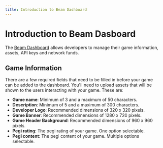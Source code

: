 ```yaml
---
title: Introduction to Beam Dashboard
---
```


# Introduction to Beam Dasboard

The [Beam Dashboard](https://dashboard.onbeam.com) allows developers to manage their game information, assets, API keys and network funds.


## Game Information
There are a few required fields that need to be filled in before your game can be added to the dashboard. You'll need to upload assets that will be shown to the users interacting with your game. These are:
- **Game name**: Minimum of 3 and a maximum of 50 characters.
- **Description**: Minimum of 5 and a maximum of 300 characters.
- **Developer Logo**: Recommended dimensions of 320 x 320 pixels.
- **Game Banner**: Recommended dimensions of 1280 x 720 pixels.
- **Game Header Background**: Recommended dimensions of 960 x 960 pixels.
- **Pegi rating**: The pegi rating of your game. One option selectable.
- **Pegi content**: The pegi content of your game. Multiple options selectable.
